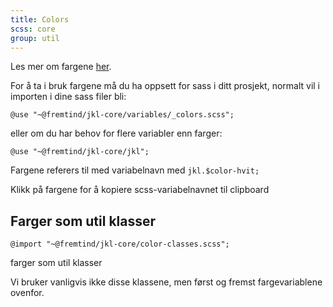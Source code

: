 ```yaml
---
title: Colors
scss: core
group: util
---
```



Les mer om fargene [her](/profil/farger).

For å ta i bruk fargene må du ha oppsett for sass i ditt prosjekt, normalt vil i importen i dine sass filer bli:

`@use "~@fremtind/jkl-core/variables/_colors.scss";`

eller om du har behov for flere variabler enn farger:

`@use "~@fremtind/jkl-core/jkl";`

Fargene referers til med variabelnavn med `jkl.$color-hvit;`

Klikk på fargene for å kopiere scss-variabelnavnet til clipboard

<Colors />

## Farger som util klasser

`@import "~@fremtind/jkl-core/color-classes.scss";`

farger som util klasser

Vi bruker vanligvis ikke disse klassene, men først og fremst fargevariablene ovenfor.
